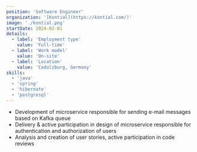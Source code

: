 ```yaml
---
position: 'Software Engineer'
organization: '[Kontial](https://kontial.com/)'
image: './kontial.png'
startDate: 2024-02-01
details:
  - label: 'Employment type'
    value: 'Full-time'
  - label: 'Work model'
    value: 'On-site'
  - label: 'Location'
    value: 'Cadolzburg, Germany'
skills:
  - 'java'
  - 'spring'
  - 'hibernate'
  - 'postgresql'
---
```


- Development of microservice responsible for sending e-mail messages based on Kafka queue
- Delivery & active participation in design of microservice responsible for authentication and authorization of users
- Analysis and creation of user stories, active participation in code reviews
